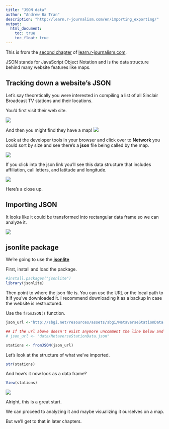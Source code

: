 ```yaml
---
title: "JSON data"
author: "Andrew Ba Tran"
description: "http://learn.r-journalism.com/en/importing_exporting/"
output:
  html_document:
    toc: true
    toc_float: true
---
```


This is from the [second chapter](https://learn.r-journalism.com/enjson-files/) of [learn.r-journalism.com](https://learn.r-journalism.com/).


JSON stands for JavaScript Object Notation and is the data structure behind many website features like maps.


## Tracking down a website's JSON

Let's say theoretically you were interested in compiling a list of all Sinclair Broadcast TV stations and their locations.

You'd first visit their web site.

![](images/sinclair1.png)

And then you might find they have a map!
![](images/sinclair2.png)

Look at the developer tools in your browser and click over to **Network** you could sort by size and see there's a **json** file being called by the map.

![](images/sinclair3.png)

If you click into the json link you'll see this data structure that includes affiliation, call letters, and latitude and longitude.

![](images/sinclair4.png)

Here's a close up.

## Importing JSON

It looks like it could be transformed into rectangular data frame so we can analyze it.

![](images/sinclair5.png)

## jsonlite package

We're going to use the [**jsonlite** ](https://cran.r-project.org/web/packages/jsonlite/vignettes/json-aaquickstart.html)

First, install and load the package.

```r
#install.packages("jsonlite")
library(jsonlite)
```

Then point to where the json file is. You can use the URL or the local path to it if you've downloaded it. I recommend downloading it as a backup in case the website is restructured.

Use the `fromJSON()` function.

```r
json_url <-"http://sbgi.net/resources/assets/sbgi/MetaverseStationData.json"

## If the url above doesn't exist anymore uncomment the line below and run it
# json_url <- "data/MetaverseStationData.json"

stations <- fromJSON(json_url)
```

Let's look at the structure of what we've imported.

```r
str(stations)
```

And how's it now look as a data frame?

```r
View(stations)
```

![](images/json_example.png)

Alright, this is a great start.

We can proceed to analyzing it and maybe visualizing it ourselves on a map.

But we'll get to that in later chapters.
